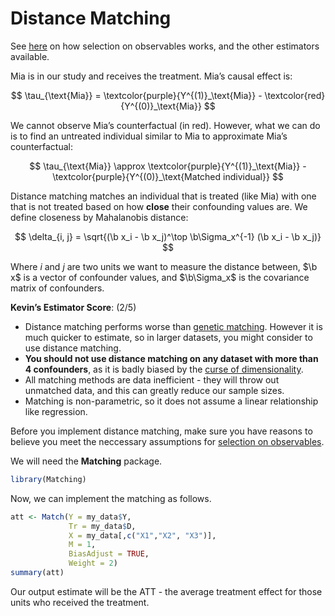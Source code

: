 # Distance Matching {.unnumbered}

::: small
See [here](soo.qmd) on how selection on observables works, and the other estimators available.
:::

Mia is in our study and receives the treatment. Mia's causal effect is:

$$
\tau_{\text{Mia}} = \textcolor{purple}{Y^{(1)}_\text{Mia}} - \textcolor{red}{Y^{(0)}_\text{Mia}}
$$

We cannot observe Mia's counterfactual (in red). However, what we can do is to find an untreated individual similar to Mia to approximate Mia's counterfactual:

$$
\tau_{\text{Mia}} \approx \textcolor{purple}{Y^{(1)}_\text{Mia}} - \textcolor{purple}{Y^{(0)}_\text{Matched individual}} 
$$

Distance matching matches an individual that is treated (like Mia) with one that is not treated based on how **close** their confounding values are. We define closeness by Mahalanobis distance:

$$
\delta_{i, j} = \sqrt{(\b x_i - \b x_j)^\top \b\Sigma_x^{-1} (\b x_i - \b x_j)}
$$

::: small
Where $i$ and $j$ are two units we want to measure the distance between, $\b x$ is a vector of confounder values, and $\b\Sigma_x$ is the covariance matrix of confounders.
:::

::: {.callout-note appearance="minimal"}
<div>

**Kevin's Estimator Score**: <i class="fas fa-star"></i><i class="fas fa-star"></i><i class="far fa-star"></i><i class="far fa-star"></i><i class="far fa-star"></i> (2/5)

-   Distance matching performs worse than [genetic matching](genetic.qmd). However it is much quicker to estimate, so in larger datasets, you might consider to use distance matching.
-   **You should not use distance matching on any dataset with more than 4 confounders**, as it is badly biased by the [curse of dimensionality](https://en.wikipedia.org/wiki/Curse_of_dimensionality).
-   All matching methods are data inefficient - they will throw out unmatched data, and this can greatly reduce our sample sizes.
-   Matching is non-parametric, so it does not assume a linear relationship like regression.

</div>
:::

Before you implement distance matching, make sure you have reasons to believe you meet the neccessary assumptions for [selection on observables](soo.qmd).

We will need the **Matching** package.

```r
library(Matching)
```

Now, we can implement the matching as follows.

```r
att <- Match(Y = my_data$Y,
             Tr = my_data$D,
             X = my_data[,c("X1","X2", "X3")],
             M = 1,
             BiasAdjust = TRUE,
             Weight = 2)
summary(att)
```

Our output estimate will be the ATT - the average treatment effect for those units who received the treatment.
